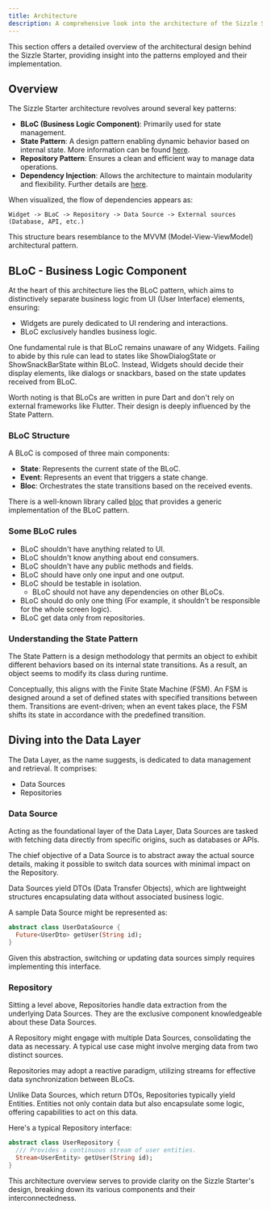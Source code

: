 ```yaml
---
title: Architecture
description: A comprehensive look into the architecture of the Sizzle Starter
---
```


This section offers a detailed overview of the architectural design behind the Sizzle Starter,
providing insight into the patterns employed and their implementation.

## Overview

The Sizzle Starter architecture revolves around several key patterns:

- **BLoC (Business Logic Component)**: Primarily used for state management.
- **State Pattern**: A design pattern enabling dynamic behavior based on internal state.
    More information can be found [here](https://refactoring.guru/design-patterns/state).
- **Repository Pattern**: Ensures a clean and efficient way to manage data operations.
- **Dependency Injection**: Allows the architecture to maintain modularity and flexibility.
    Further details are [here](/essentials/dependencies).

When visualized, the flow of dependencies appears as:

```
Widget -> BLoC -> Repository -> Data Source -> External sources (Database, API, etc.)
```

This structure bears resemblance to the MVVM (Model-View-ViewModel) architectural pattern.

## BLoC - Business Logic Component

At the heart of this architecture lies the BLoC pattern, which aims
to distinctively separate business logic from UI (User Interface) elements, ensuring:

- Widgets are purely dedicated to UI rendering and interactions.
- BLoC exclusively handles business logic.

One fundamental rule is that BLoC remains unaware of any Widgets.
Failing to abide by this rule can lead to states like ShowDialogState or ShowSnackBarState within BLoC.
Instead, Widgets should decide their display elements, like dialogs or snackbars,
based on the state updates received from BLoC.

Worth noting is that BLoCs are written in pure Dart and don't rely on external frameworks like Flutter.
Their design is deeply influenced by the State Pattern.

### BLoC Structure

A BLoC is composed of three main components:

- **State**: Represents the current state of the BLoC.
- **Event**: Represents an event that triggers a state change.
- **Bloc**: Orchestrates the state transitions based on the received events.

There is a well-known library called [bloc](https://pub.dev/packages/bloc) that
provides a generic implementation of the BLoC pattern.

### Some BLoC rules

- BLoC shouldn't have anything related to UI.
- BLoC shouldn't know anything about end consumers.
- BLoC shouldn't have any public methods and fields.
- BLoC should have only one input and one output.
- BLoC should be testable in isolation.
    - BLoC should not have any dependencies on other BLoCs.
- BLoC should do only one thing (For example, it shouldn't be responsible for the whole screen logic).
- BLoC get data only from repositories.

### Understanding the State Pattern

The State Pattern is a design methodology that permits an object to exhibit
different behaviors based on its internal state transitions.
As a result, an object seems to modify its class during runtime.

Conceptually, this aligns with the Finite State Machine (FSM).
An FSM is designed around a set of defined states with specified transitions between them.
Transitions are event-driven; when an event takes place, the FSM shifts its
state in accordance with the predefined transition.

## Diving into the Data Layer

The Data Layer, as the name suggests, is dedicated to data management and retrieval. It comprises:

- Data Sources
- Repositories

### Data Source

Acting as the foundational layer of the Data Layer, Data Sources are tasked
with fetching data directly from specific origins, such as databases or APIs.

The chief objective of a Data Source is to abstract away the actual source
details, making it possible to switch data sources with minimal impact on the Repository.

Data Sources yield DTOs (Data Transfer Objects), which are lightweight structures
encapsulating data without associated business logic.

A sample Data Source might be represented as:

```dart
abstract class UserDataSource {
  Future<UserDto> getUser(String id);
}
```

Given this abstraction, switching or updating data sources simply requires implementing this interface.

### Repository

Sitting a level above, Repositories handle data extraction from the underlying Data Sources.
They are the exclusive component knowledgeable about these Data Sources.

A Repository might engage with multiple Data Sources, consolidating the data as necessary.
A typical use case might involve merging data from two distinct sources.

Repositories may adopt a reactive paradigm, utilizing streams for effective data synchronization between BLoCs.

Unlike Data Sources, which return DTOs, Repositories typically yield Entities.
Entities not only contain data but also encapsulate some logic, offering capabilities to act on this data.

Here's a typical Repository interface:

```dart
abstract class UserRepository {
  /// Provides a continuous stream of user entities.
  Stream<UserEntity> getUser(String id);
}
```

This architecture overview serves to provide clarity on the Sizzle Starter's design,
breaking down its various components and their interconnectedness.